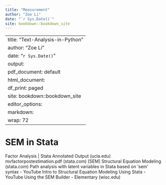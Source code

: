 ```yaml
--- 
title: "Measurement"
author: "Zoe Li"
date: "`r Sys.Date()`"
site: bookdown::bookdown_site
---
```


---
title: "Text-Analysis-in-Python"
author: "Zoe Li"
date: "`r Sys.Date()`"
output:
  pdf_document: default
  html_document:
    df_print: paged
site: bookdown::bookdown_site
editor_options:
  markdown:
    wrap: 72
---

# SEM in Stata

Factor Analysis | Stata Annotated Output (ucla.edu)
mvfactorpostestimation.pdf (stata.com)
[SEM] Structural Equation Modeling (stata.com)
Path analysis with latent variables in Stata based on 'sem' syntax - YouTube
Intro to Structural Equation Modeling Using Stata - YouTube
Using the SEM Builder - Elementary (wisc.edu)

